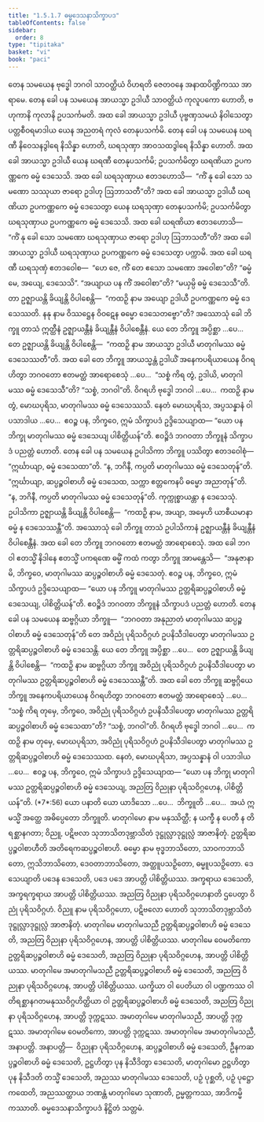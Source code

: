 ```yaml
---
title: "1.5.1.7 ဓမ္မဒေသနာသိက္ခာပဒ"
tableOfContents: false
sidebar:
  order: 8
type: "tipitaka"
basket: "vi"
book: "paci"
---
```



<DynamicBreadcrumb />

<Division number="60" book="paci">

<Paragraph number="197" book="paci">
တေန သမယေန ဗုဒ္ဓေါ ဘဂဝါ သာဝတ္ထိယံ ဝိဟရတိ ဇေတဝနေ အနာထပိဏ္ဍိကဿ အာရာမေ. တေန ခေါ ပန သမယေန အာယသ္မာ ဥဒါယီ သာဝတ္ထိယံ ကုလူပကော ဟောတိ, ဗဟုကာနိ ကုလာနိ ဥပသင်္ကမတိ. အထ ခေါ အာယသ္မာ ဥဒါယီ ပုဗ္ဗဏှသမယံ နိဝါသေတွာ ပတ္တစီဝရမာဒါယ ယေန အညတရံ ကုလံ တေနုပသင်္ကမိ. တေန ခေါ ပန သမယေန ဃရဏီ နိဝေသနဒွါရေ နိသိန္နာ ဟောတိ, ဃရသုဏှာ အာဝသထဒွါရေ နိသိန္နာ ဟောတိ. အထ ခေါ အာယသ္မာ ဥဒါယီ ယေန ဃရဏီ တေနုပသင်္ကမိ; ဥပသင်္ကမိတွာ ဃရဏိယာ ဥပကဏ္ဏကေ ဓမ္မံ ဒေသေသိ. အထ ခေါ ဃရသုဏှာယ ဧတဒဟောသိ—  “ကိံ နု ခေါ သော သမဏော သဿုယာ ဇာရော ဥဒါဟု ဩဘာသတီ”တိ?
</Paragraph>

<Paragraph number="198" book="paci">
အထ ခေါ အာယသ္မာ ဥဒါယီ ဃရဏိယာ ဥပကဏ္ဏကေ ဓမ္မံ ဒေသေတွာ ယေန ဃရသုဏှာ တေနုပသင်္ကမိ; ဥပသင်္ကမိတွာ ဃရသုဏှာယ ဥပကဏ္ဏကေ ဓမ္မံ ဒေသေသိ. အထ ခေါ ဃရဏိယာ ဧတဒဟောသိ—  “ကိံ နု ခေါ သော သမဏော ဃရသုဏှာယ ဇာရော ဥဒါဟု ဩဘာသတီ”တိ? အထ ခေါ အာယသ္မာ ဥဒါယီ ဃရသုဏှာယ ဥပကဏ္ဏကေ ဓမ္မံ ဒေသေတွာ ပက္ကာမိ. အထ ခေါ ဃရဏီ ဃရသုဏှံ ဧတဒဝေါစ—  “ဟေ ဇေ, ကိံ တေ ဧသော သမဏော အဝေါစာ”တိ? “ဓမ္မံ မေ, အယျေ, ဒေသေသိ”. “အယျာယ ပန ကိံ အဝေါစာ”တိ? “မယှမ္ပိ ဓမ္မံ ဒေသေသီ”တိ. တာ ဥဇ္ဈာယန္တိ ခိယျန္တိ ဝိပါစေန္တိ—  “ကထဉှိ နာမ အယျော ဥဒါယီ ဥပကဏ္ဏကေ ဓမ္မံ ဒေသေဿတိ. နနု နာမ ဝိဿဋ္ဌေန ဝိဝဋေန ဓမ္မော ဒေသေတဗ္ဗော”တိ?
</Paragraph>

<Paragraph number="199" book="paci">
အဿောသုံ ခေါ ဘိက္ခူ တာသံ ဣတ္ထီနံ ဥဇ္ဈာယန္တီနံ ခိယျန္တီနံ ဝိပါစေန္တီနံ. ယေ တေ ဘိက္ခူ အပ္ပိစ္ဆာ …ပေ…  တေ ဥဇ္ဈာယန္တိ ခိယျန္တိ ဝိပါစေန္တိ—  “ကထဉှိ နာမ အာယသ္မာ ဥဒါယီ မာတုဂါမဿ ဓမ္မံ ဒေသေဿတီ”တိ.
</Paragraph>

<Paragraph number="200" book="paci">
အထ ခေါ တေ ဘိက္ခူ အာယသ္မန္တံ ဥဒါယိံ အနေကပရိယာယေန ဝိဂရဟိတွာ ဘဂဝတော ဧတမတ္ထံ အာရောစေသုံ …ပေ…  “သစ္စံ ကိရ တွံ, ဥဒါယိ, မာတုဂါမဿ ဓမ္မံ ဒေသေသီ”တိ? “သစ္စံ, ဘဂဝါ”တိ. ဝိဂရဟိ ဗုဒ္ဓေါ ဘဂဝါ …ပေ…  ကထဉှိ နာမ တွံ, မောဃပုရိသ, မာတုဂါမဿ ဓမ္မံ ဒေသေဿသိ. နေတံ မောဃပုရိသ, အပ္ပသန္နာနံ ဝါ ပသာဒါယ …ပေ…  ဧဝဉ္စ ပန, ဘိက္ခဝေ, ဣမံ သိက္ခာပဒံ ဥဒ္ဒိသေယျာထ—
</Paragraph>

<Paragraph number="201" book="paci">
<Emphasis>“ယော ပန ဘိက္ခု မာတုဂါမဿ ဓမ္မံ ဒေသေယျ ပါစိတ္တိယန်”</Emphasis>တိ.
</Paragraph>

<Paragraph number="202" book="paci">
ဧဝဉ္စိဒံ ဘဂဝတာ ဘိက္ခူနံ သိက္ခာပဒံ ပညတ္တံ ဟောတိ.
</Paragraph>

</Division>
<Division number="61" book="paci">

<Paragraph number="203" book="paci">
တေန ခေါ ပန သမယေန ဥပါသိကာ ဘိက္ခူ ပဿိတွာ ဧတဒဝေါစုံ—  “ဣင်္ဃာယျာ, ဓမ္မံ ဒေသေထာ”တိ. “န, ဘဂိနီ, ကပ္ပတိ မာတုဂါမဿ ဓမ္မံ ဒေသေတုန်”တိ. “ဣင်္ဃာယျာ, ဆပ္ပဉ္စဝါစာဟိ ဓမ္မံ ဒေသေထ, သက္ကာ ဧတ္တကေနပိ ဓမ္မော အညာတုန်”တိ. “န, ဘဂိနီ, ကပ္ပတိ မာတုဂါမဿ ဓမ္မံ ဒေသေတုန်”တိ. ကုက္ကုစ္စာယန္တာ န ဒေသေသုံ. ဥပါသိကာ ဥဇ္ဈာယန္တိ ခိယျန္တိ ဝိပါစေန္တိ—  “ကထဉှိ နာမ, အယျာ, အမှေဟိ ယာစီယမာနာ ဓမ္မံ န ဒေသေဿန္တီ”တိ.
</Paragraph>

<Paragraph number="204" book="paci">
အဿောသုံ ခေါ ဘိက္ခူ တာသံ ဥပါသိကာနံ ဥဇ္ဈာယန္တီနံ ခိယျန္တီနံ ဝိပါစေန္တီနံ. အထ ခေါ တေ ဘိက္ခူ ဘဂဝတော ဧတမတ္ထံ အာရောစေသုံ. အထ ခေါ ဘဂဝါ ဧတသ္မိံ နိဒါနေ ဧတသ္မိံ ပကရဏေ ဓမ္မိံ ကထံ ကတွာ ဘိက္ခူ အာမန္တေသိ—  “အနုဇာနာမိ, ဘိက္ခဝေ, မာတုဂါမဿ ဆပ္ပဉ္စဝါစာဟိ ဓမ္မံ ဒေသေတုံ. ဧဝဉ္စ ပန, ဘိက္ခဝေ, ဣမံ သိက္ခာပဒံ ဥဒ္ဒိသေယျာထ—
</Paragraph>

<Paragraph number="205" book="paci">
<Emphasis>“ယော ပန ဘိက္ခူ မာတုဂါမဿ ဥတ္တရိဆပ္ပဉ္စဝါစာဟိ ဓမ္မံ ဒေသေယျ, ပါစိတ္တိယန်”</Emphasis>တိ.
</Paragraph>

<Paragraph number="206" book="paci">
ဧဝဉ္စိဒံ ဘဂဝတာ ဘိက္ခူနံ သိက္ခာပဒံ ပညတ္တံ ဟောတိ.
</Paragraph>

</Division>
<Division number="62" book="paci">

<Paragraph number="207" book="paci">
တေန ခေါ ပန သမယေန ဆဗ္ဗဂ္ဂိယာ ဘိက္ခူ—  “ဘဂဝတာ အနုညာတံ မာတုဂါမဿ ဆပ္ပဉ္စဝါစာဟိ ဓမ္မံ ဒေသေတုန်”တိ တေ အဝိညုံ ပုရိသဝိဂ္ဂဟံ ဥပနိသီဒါပေတွာ မာတုဂါမဿ ဥတ္တရိဆပ္ပဉ္စဝါစာဟိ ဓမ္မံ ဒေသေန္တိ. ယေ တေ ဘိက္ခူ အပ္ပိစ္ဆာ …ပေ…  တေ ဥဇ္ဈာယန္တိ ခိယျန္တိ ဝိပါစေန္တိ—  “ကထဉှိ နာမ ဆဗ္ဗဂ္ဂိယာ ဘိက္ခူ အဝိညုံ ပုရိသဝိဂ္ဂဟံ ဥပနိသီဒါပေတွာ မာတုဂါမဿ ဥတ္တရိဆပ္ပဉ္စဝါစာဟိ ဓမ္မံ ဒေသေဿန္တီ”တိ.
</Paragraph>

<Paragraph number="208" book="paci">
အထ ခေါ တေ ဘိက္ခူ ဆဗ္ဗဂ္ဂိယေ ဘိက္ခူ အနေကပရိယာယေန ဝိဂရဟိတွာ ဘဂဝတော ဧတမတ္ထံ အာရောစေသုံ …ပေ…  “သစ္စံ ကိရ တုမှေ, ဘိက္ခဝေ, အဝိညုံ ပုရိသဝိဂ္ဂဟံ ဥပနိသီဒါပေတွာ မာတုဂါမဿ ဥတ္တရိဆပ္ပဉ္စဝါစာဟိ ဓမ္မံ ဒေသေထာ”တိ? “သစ္စံ, ဘဂဝါ”တိ. ဝိဂရဟိ ဗုဒ္ဓေါ ဘဂဝါ …ပေ…  ကထဉှိ နာမ တုမှေ, မောဃပုရိသာ, အဝိညုံ ပုရိသဝိဂ္ဂဟံ ဥပနိသီဒါပေတွာ မာတုဂါမဿ ဥတ္တရိဆပ္ပဉ္စဝါစာဟိ ဓမ္မံ ဒေသေဿထ. နေတံ, မောဃပုရိသာ, အပ္ပသန္နာနံ ဝါ ပသာဒါယ …ပေ…  ဧဝဉ္စ ပန, ဘိက္ခဝေ, ဣမံ သိက္ခာပဒံ ဥဒ္ဒိသေယျာထ—
</Paragraph>

</Division>
<Division number="63" book="paci">

<Paragraph number="209" book="paci">
<Emphasis>“ယော ပန ဘိက္ခု မာတုဂါမဿ ဥတ္တရိဆပ္ပဉ္စဝါစာဟိ ဓမ္မံ ဒေသေယျ, အညတြ ဝိညုနာ ပုရိသဝိဂ္ဂဟေန, ပါစိတ္တိယန်”</Emphasis>တိ. (*7*:<Emphasis>56</Emphasis>)
</Paragraph>

</Division>
<Division number="64" book="paci">

<Paragraph number="210" book="paci">
<Emphasis>ယော ပနာ</Emphasis>တိ ယော ယာဒိသော …ပေ…  <Emphasis>ဘိက္ခူ</Emphasis>တိ …ပေ…  အယံ ဣမသ္မိံ အတ္ထေ အဓိပ္ပေတော ဘိက္ခူတိ.
</Paragraph>

<Paragraph number="211" book="paci">
<Emphasis>မာတုဂါမော</Emphasis> နာမ မနုဿိတ္ထီ; န ယက္ခီ န ပေတီ န တိရစ္ဆာနဂတာ; ဝိညူ, ပဋိဗလာ သုဘာသိတဒုဗ္ဘာသိတံ ဒုဋ္ဌုလ္လာဒုဋ္ဌုလ္လံ အာဇာနိတုံ.
</Paragraph>

<Paragraph number="212" book="paci">
<Emphasis>ဥတ္တရိဆပ္ပဉ္စဝါစာဟီ</Emphasis>တိ အတိရေကဆပ္ပဉ္စဝါစာဟိ.
</Paragraph>

<Paragraph number="213" book="paci">
<Emphasis>ဓမ္မော</Emphasis> နာမ ဗုဒ္ဓဘာသိတော, သာဝကဘာသိတော, ဣသိဘာသိတော, ဒေဝတာဘာသိတော, အတ္ထူပသဉှိတော, ဓမ္မူပသဉှိတော.
</Paragraph>

<Paragraph number="214" book="paci">
<Emphasis>ဒေသေယျာ</Emphasis>တိ ပဒေန ဒေသေတိ, ပဒေ ပဒေ အာပတ္တိ ပါစိတ္တိယဿ. အက္ခရာယ ဒေသေတိ, အက္ခရက္ခရာယ အာပတ္တိ ပါစိတ္တိယဿ.
</Paragraph>

<Paragraph number="215" book="paci">
<Emphasis>အညတြ ဝိညုနာ ပုရိသဝိဂ္ဂဟေနာ</Emphasis>တိ ဌပေတွာ ဝိညုံ ပုရိသဝိဂ္ဂဟံ. ဝိညူ နာမ ပုရိသဝိဂ္ဂဟော, ပဋိဗလော ဟောတိ သုဘာသိတဒုဗ္ဘာသိတံ ဒုဋ္ဌုလ္လာဒုဋ္ဌုလ္လံ အာဇာနိတုံ.
</Paragraph>

</Division>
<Division number="65" book="paci">

<Paragraph number="216" book="paci">
မာတုဂါမေ မာတုဂါမသညီ ဥတ္တရိဆပ္ပဉ္စဝါစာဟိ ဓမ္မံ ဒေသေတိ, အညတြ ဝိညုနာ ပုရိသဝိဂ္ဂဟေန, အာပတ္တိ ပါစိတ္တိယဿ. မာတုဂါမေ ဝေမတိကော ဥတ္တရိဆပ္ပဉ္စဝါစာဟိ ဓမ္မံ ဒေသေတိ, အညတြ ဝိညုနာ ပုရိသဝိဂ္ဂဟေန, အာပတ္တိ ပါစိတ္တိယဿ. မာတုဂါမေ အမာတုဂါမသညီ ဥတ္တရိဆပ္ပဉ္စဝါစာဟိ ဓမ္မံ ဒေသေတိ, အညတြ ဝိညုနာ ပုရိသဝိဂ္ဂဟေန, အာပတ္တိ ပါစိတ္တိယဿ.
</Paragraph>

<Paragraph number="217" book="paci">
ယက္ခိယာ ဝါ ပေတိယာ ဝါ ပဏ္ဍကဿ ဝါ တိရစ္ဆာနဂတမနုဿဝိဂ္ဂဟိတ္ထိယာ ဝါ ဥတ္တရိဆပ္ပဉ္စဝါစာဟိ ဓမ္မံ ဒေသေတိ, အညတြ ဝိညုနာ ပုရိသဝိဂ္ဂဟေန, အာပတ္တိ ဒုက္ကဋဿ. အမာတုဂါမေ မာတုဂါမသညီ, အာပတ္တိ ဒုက္ကဋဿ. အမာတုဂါမေ ဝေမတိကော, အာပတ္တိ ဒုက္ကဋဿ. အမာတုဂါမေ အမာတုဂါမသညီ, အနာပတ္တိ.
</Paragraph>

</Division>
<Division number="66" book="paci">

<Paragraph number="218" book="paci">
အနာပတ္တိ—  ဝိညုနာ ပုရိသဝိဂ္ဂဟေန, ဆပ္ပဉ္စဝါစာဟိ ဓမ္မံ ဒေသေတိ, ဦနကဆပ္ပဉ္စဝါစာဟိ ဓမ္မံ ဒေသေတိ, ဥဋ္ဌဟိတွာ ပုန နိသီဒိတွာ ဒေသေတိ, မာတုဂါမော ဥဋ္ဌဟိတွာ ပုန နိသီဒတိ တသ္မိံ ဒေသေတိ, အညဿ မာတုဂါမဿ ဒေသေတိ, ပဉှံ ပုစ္ဆတိ, ပဉှံ ပုဋ္ဌော ကထေတိ, အညဿတ္ထာယ ဘဏန္တံ မာတုဂါမော သုဏာတိ, ဥမ္မတ္တကဿ, အာဒိကမ္မိကဿာတိ.

</Paragraph>
</Division>

<Paragraph number="219" type="center" book="paci">
ဓမ္မဒေသနာသိက္ခာပဒံ နိဋ္ဌိတံ သတ္တမံ.
</Paragraph>
